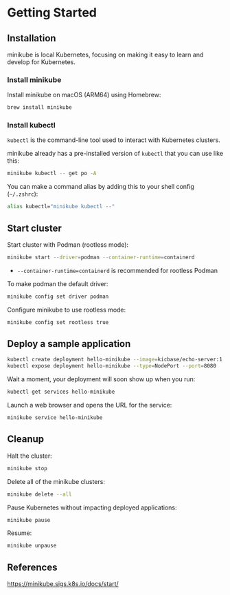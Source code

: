 # Getting Started

## Installation

minikube is local Kubernetes, focusing on making it easy to learn and develop for Kubernetes.

### Install minikube

Install minikube on macOS (ARM64) using Homebrew:

```sh
brew install minikube
```

### Install kubectl 

`kubectl` is the command-line tool used to interact with Kubernetes clusters.

minikube already has a pre-installed version of `kubectl` that you can use like this:

```sh
minikube kubectl -- get po -A
```

You can make a command alias by adding this to your shell config (`~/.zshrc`):
```sh
alias kubectl="minikube kubectl --"
```


## Start cluster

Start cluster with Podman (rootless mode):

```sh
minikube start --driver=podman --container-runtime=containerd
```
- `--container-runtime=containerd` is recommended for rootless Podman

To make podman the default driver:
```sh
minikube config set driver podman
```

Configure minikube to use rootless mode:
```sh
minikube config set rootless true
```


## Deploy a sample application

```sh
kubectl create deployment hello-minikube --image=kicbase/echo-server:1.0
kubectl expose deployment hello-minikube --type=NodePort --port=8080
```

Wait a moment, your deployment will soon show up when you run:
```sh
kubectl get services hello-minikube
```

Launch a web browser and opens the URL for the service:
```sh
minikube service hello-minikube
```


## Cleanup

Halt the cluster:
```sh
minikube stop
```

Delete all of the minikube clusters:
```sh
minikube delete --all
```


Pause Kubernetes without impacting deployed applications:
```sh
minikube pause
```

Resume:
```sh
minikube unpause
```


## References

https://minikube.sigs.k8s.io/docs/start/